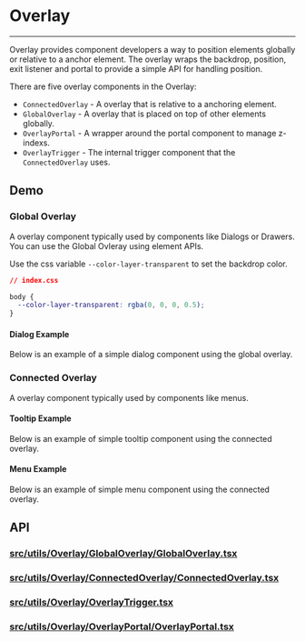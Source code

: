 
<Meta of={GlobalOverlayStories} />
<Meta of={ConnectedOverlayStories} />
<Meta of={OverlayTriggerStories} />
<Meta of={OverlayPortalStories} />

# Overlay

---

Overlay provides component developers a way to position elements globally
or relative to a anchor element. The overlay wraps the backdrop, position, exit
listener and portal to provide a simple API for handling position.

There are five overlay components in the Overlay:

- `ConnectedOverlay` - A overlay that is relative to a anchoring element.
- `GlobalOverlay` - A overlay that is placed on top of other elements globally.
- `OverlayPortal` - A wrapper around the portal component to manage z-indexs.
- `OverlayTrigger` - The internal trigger component that the `ConnectedOverlay` uses.

## Demo

### Global Overlay
A overlay component typically used by components like Dialogs or Drawers.
You can use the Global Ovleray using element APIs.

    
Use the css variable `--color-layer-transparent` to set the backdrop color.

```css
// index.css

body {
  --color-layer-transparent: rgba(0, 0, 0, 0.5);
}
```

<ToggleCanvas of={GlobalOverlayStories.ClickToOpen} sourceState="shown" />

#### Dialog Example
Below is an example of a simple dialog component using the global overlay.

<ToggleCanvas of={GlobalOverlayStories.DialogExample} sourceState="shown" />

### Connected Overlay
A overlay component typically used by components like menus.

<ToggleCanvas of={ConnectedOverlayStories.Simple} sourceState="shown" />

#### Tooltip Example
Below is an example of simple tooltip component using the connected overlay.

<ToggleCanvas of={ConnectedOverlayStories.TooltipExample} sourceState="shown" />

#### Menu Example
Below is an example of simple menu component using the connected overlay.

<ToggleCanvas of={ConnectedOverlayStories.MenuExample} sourceState="shown" />

## API
### [src/utils/Overlay/GlobalOverlay/GlobalOverlay.tsx](https://github.com/reaviz/reablocks/blob/master/src/utils/Overlay/GlobalOverlay/GlobalOverlay.tsx)
<PropsTable name='GlobalOverlay' />

### [src/utils/Overlay/ConnectedOverlay/ConnectedOverlay.tsx](https://github.com/reaviz/reablocks/blob/master/src/utils/Overlay/ConnectedOverlay/ConnectedOverlay.tsx)
<PropsTable name='ConnectedOverlay' />

### [src/utils/Overlay/OverlayTrigger.tsx](https://github.com/reaviz/reablocks/blob/master/src/utils/Overlay/OverlayTrigger.tsx)
<PropsTable name='OverlayTrigger' />

### [src/utils/Overlay/OverlayPortal/OverlayPortal.tsx](https://github.com/reaviz/reablocks/blob/master/src/utils/Overlay/OverlayPortal/OverlayPortal.tsx)
<PropsTable name='OverlayPortal' />
